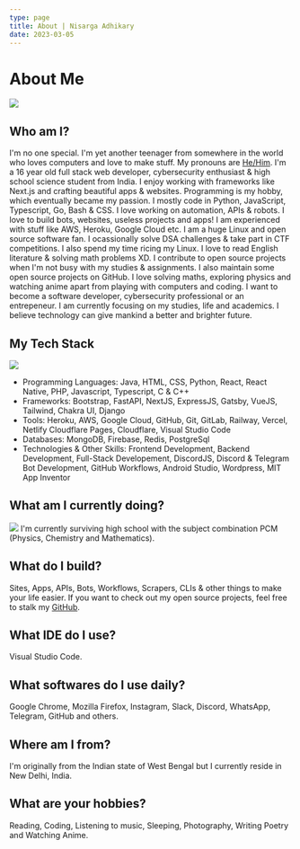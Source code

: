 ---
type: page
title: About | Nisarga Adhikary
date: 2023-03-05
---

# About Me
![](/images/about.gif)
## Who am I?

I'm no one special. I'm yet another teenager from somewhere in the world who loves computers and love to make stuff.
My pronouns are [He/Him](https://en.pronouns.page/@Ni5arga). I'm a 16 year old full stack web developer, cybersecurity enthusiast & high school science student from India. I enjoy working with frameworks like Next.js and crafting beautiful apps & websites. Programming is my hobby, which eventually became my passion. I mostly code in Python, JavaScript, Typescript, Go, Bash & CSS. I love working on automation, APIs & robots. I love to build bots, websites, useless projects and apps! I am experienced with stuff like AWS, Heroku, Google Cloud etc. I am a huge Linux and open source software fan. I ocassionally solve DSA challenges & take part in CTF competitions. I also spend my time ricing my Linux. I love to read English literature & solving math problems XD. I contribute to open source projects when I'm not busy with my studies & assignments. I also maintain some open source projects on GitHub. I love solving maths, exploring physics and watching anime apart from playing with computers and coding. I want to become a software developer, cybersecurity professional or an entrepeneur. I am currently focusing on my studies, life and academics. I believe technology can give mankind a better and brighter future.

## My Tech Stack 
![](/images/typing.gif)
- Programming Languages: Java, HTML, CSS, Python, React, React Native, PHP, Javascript, Typescript, C & C++
- Frameworks: Bootstrap, FastAPI, NextJS, ExpressJS, Gatsby, VueJS, Tailwind, Chakra UI, Django
- Tools: Heroku, AWS, Google Cloud, GitHub, Git, GitLab, Railway, Vercel, Netlify
Cloudflare Pages, Cloudflare, Visual Studio Code
- Databases: MongoDB, Firebase, Redis, PostgreSql
- Technologies & Other Skills: Frontend Development, Backend Development, Full-Stack Developement,
DiscordJS, Discord & Telegram Bot Development, GitHub Workflows, Android Studio, Wordpress, MIT
App Inventor

## What am I currently doing?
![](/images/img3.gif)
I'm currently surviving high school with the subject combination PCM (Physics, Chemistry and Mathematics).

## What do I build?

Sites, Apps, APIs, Bots, Workflows, Scrapers, CLIs & other things to make your life easier. If you want to check out my open source projects, feel free to stalk my [GitHub](https://github.com/ni5arga).

## What IDE do I use?

Visual Studio Code.

## What softwares do I use daily?

Google Chrome, Mozilla Firefox, Instagram, Slack, Discord, WhatsApp, Telegram, GitHub and others.

## Where am I from?

I'm originally from the Indian state of West Bengal but I currently reside in New Delhi, India.

## What are your hobbies?

Reading, Coding, Listening to music, Sleeping, Photography, Writing Poetry and Watching Anime.
